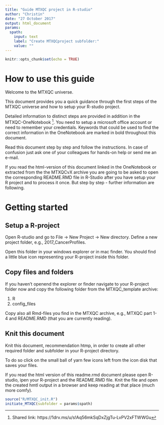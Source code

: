 ---
title: "Guide MTXQC project in R-studio"
author: "Christin"
date: "27 October 2017"
output: html_document
params:
  spath:
    input: text
    label: "Create MTXQCproject subfolder:"
    value: ""
---

```{r setup, include=FALSE}
knitr::opts_chunk$set(echo = TRUE)
```

# How to use this guide

Welcome to the MTXQC universe.

This document provides you a quick guidance through the first steps of the MTXQC universe and how to setup your R-studio project. 

Detailed information to distinct steps are provided in addition in the MTXQC-OneNotebook [^1]. You need to setup a microsoft office account or need to remember your credentials. Keywords that could be used to find the correct information in the OneNotebook are marked in bold throughout this document.

Read this document step by step and follow the instructions. In case of confusion just ask one of your colleagues for hands-on help or send me an e-mail.

If you read the html-version of this document linked in the OneNotebook or extracted from the the MTXQCvX archive you are going to be asked to open the corresponding README.RMD file in R-Studio after you have setup your R project and to process it once. But step by step - further information are following. 

[^1]: Shared link: https://1drv.ms/u/s!Aq56mkSqDxZjgTu-LvPV2xFTWWGu

# Getting started
## Setup a R-project

Open R-studio and go to File -> New Project -> New directory.
Define a new project folder, e.g., 2017_CancerProfiles.

Open this folder in your windows explorer or in mac finder. You should find a little blue icon representing your R-project inside this folder.

## Copy files and folders

If you haven't openend the explorer or finder navigate to your R-project folder now and
copy the following folder from the MTXQC_template archive:
  
  1. R
  2. config_files
  
Copy also all Rmd-files you find in the MTXQC archive, e.g., MTXQC part 1-4 and README.RMD (that you are currently reading).


## Knit this document

Knit this document, recommendation htmp, in order to create all other required folder and subfolder in your R-project directory.

To do so click on the small ball of yarn few icons left from the icon disk that saves your files.

If you read the html version of this readme.rmd document please open R-studio, ipen your R-project and the README.RMD file. Knit the file and open the created hmtl output in a browser and keep reading at that place (much more comfy).

```{r create_directory, message=FALSE}

source("R/MTXQC_init.R")
initiate_MTXQC(subfolder = params$spath)

```




